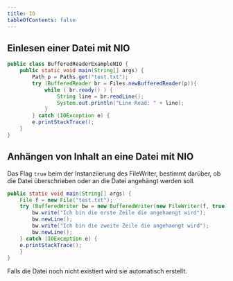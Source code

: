 ```yaml
---
title: IO
tableOfContents: false
---
```


## Einlesen einer Datei mit NIO

```java
public class BufferedReaderExampleNIO {
    public static void main(String[] args) {
        Path p = Paths.get("test.txt");
        try (BufferedReader br = Files.newBufferedReader(p)){
            while ( br.ready() ) {
                String line = br.readLine();
                System.out.println("Line Read: " + line);
            }
        } catch (IOException e) {
        e.printStackTrace();
    }
}
```

## Anhängen von Inhalt an eine Datei mit NIO

Das Flag `true` beim der Instanziierung des FileWriter, bestimmt darüber, ob die Datei überschrieben oder an die Datei angehängt werden soll.

```java
public static void main(String[] args) {
    File f = new File("test.txt");
    try (BufferedWriter bw = new BufferedWriter(new FileWriter(f, true))) {
        bw.write("Ich bin die erste Zeile die angehaengt wird");
        bw.newLine();
        bw.write("Ich bin die zweite Zeile die angehaengt wird");
        bw.newLine();
    } catch (IOException e) {
    e.printStackTrace();
    }
}
```

<Aside type="note" title="Hinweis">
    Falls die Datei noch nicht existiert wird sie automatisch erstellt.
</Aside>

